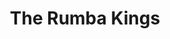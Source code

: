 ---
title: The Rumba Kings
slug: the-rumba-kings-01172025
startDate: 2025-01-17T19:00:00.000
endDate: 2025-01-17T22:30:00
location: The Mount Baker Theatre
url: https://www.mountbakertheatre.com/events-tickets/the-rumba-kings/
---